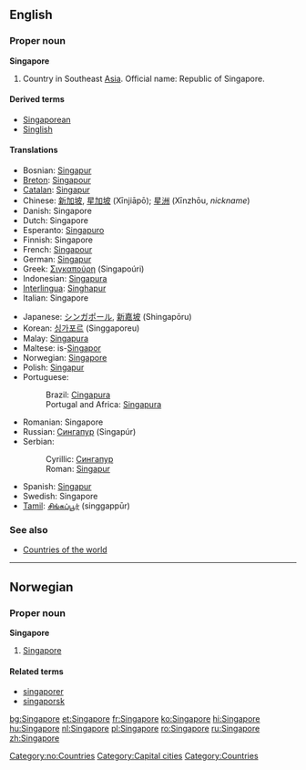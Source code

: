 ==English==
{{wikipedia}}

===Proper noun===
'''Singapore'''

# Country in Southeast [[Asia]]. Official name: Republic of Singapore.

====Derived terms====
*[[Singaporean]]
*[[Singlish]]

====Translations====
{{top}}
*Bosnian: [[Singapur#Bosnian|Singapur]] {{m}}
*[[Breton]]: [[Singapour]]
*[[Catalan]]: [[Singapur]]
*Chinese: [[新加坡]], [[星加坡]] (Xīnjiāpō); [[星洲]] (Xīnzhōu, ''nickname'')
*Danish: Singapore
*Dutch: Singapore
*Esperanto: [[Singapuro]]
*Finnish: Singapore
*French: [[Singapour]] {{m}}
*German: [[Singapur]]
*Greek: [[Σιγκαπούρη]] (Singapoúri) {{f}}
*Indonesian: [[Singapura]]
*[[Interlingua]]: [[Singhapur]]
*Italian: Singapore {{f}}
{{mid}}
*Japanese: [[シンガポール]], [[新嘉坡]] (Shingapōru)
*Korean: [[싱가포르]] (Singgaporeu)
*Malay: [[Singapura]]
*Maltese: is-[[Singapor]]
*Norwegian: [[#Norwegian|Singapore]]
*Polish: [[Singapur]]
*Portuguese:
*:Brazil: [[Cingapura]]
*:Portugal and Africa: [[Singapura]] {{f}}
*Romanian: Singapore
*Russian: [[Сингапур]] (Singapúr) {{m}}
*Serbian:
*:Cyrillic: [[Сингапур#Serbian|Сингапур]] {{m}}
*:Roman: [[Singapur#Serbian|Singapur]] {{m}}
*Spanish: [[Singapur]] {{m}}
*Swedish: Singapore
*[[Tamil]]: [[சிங்கப்பூர்]] (singgappūr)
{{bottom}}

===See also===
*[[Countries of the world]]

----

==Norwegian==

===Proper noun===
'''Singapore'''

# [[#English|Singapore]]

====Related terms====
*[[singaporer]]
*[[singaporsk]]

[[Category:no:Countries]]
[[Category:Capital cities]]
[[Category:Countries]]

[[bg:Singapore]]
[[et:Singapore]]
[[fr:Singapore]]
[[ko:Singapore]]
[[hi:Singapore]]
[[hu:Singapore]]
[[nl:Singapore]]
[[pl:Singapore]]
[[ro:Singapore]]
[[ru:Singapore]]
[[zh:Singapore]]